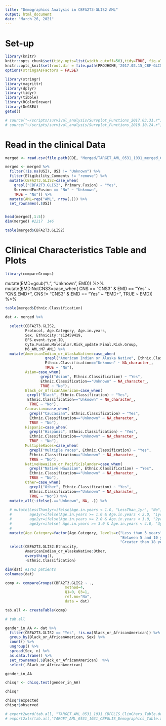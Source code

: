 ```yaml
---
title: "Demographics Analysis in CBFA2T3-GLIS2 AML"
output: html_document
date: "March 26, 2021"
---
```


# Set-up

```r
library(knitr)
knitr::opts_chunk$set(tidy.opts=list(width.cutoff=50),tidy=TRUE, fig.align='center', message = FALSE, fig.width = 10, fig.height = 10)
knitr::opts_knit$set(root.dir = file.path(PROJHOME,'2017.02.15_CBF-GLIS_DEG/'))
options(stringsAsFactors = FALSE)
```


```r
library(stringr)
library(magrittr)
library(dplyr)
library(tidyr)
library(tibble)
library(RColorBrewer)
library(DeGSEA)
getwd()
```


```r
# source("~/scripts/survival_analysis/Survplot_Functions_2017.03.31.r")
# source("~/scripts/survival_analysis/Survplot_Functions_2018.10.24.r")
```

# Read in the clinical Data 

```r
merged <- read.csv(file.path(CDE, "Merged/TARGET_AML_0531_1031_merged_CDEs_03.17.21.csv"))

merged <- merged %>% 
  filter(!is.na(USI), USI != "Unknown") %>%
  filter(Eligibility_Comments != "remove") %>% 
  mutate(CBFA2T3.GLIS2=case_when(
    grepl("CBFA2T3.GLIS2", Primary.Fusion) ~ "Yes", 
    ScreenedForFusion == "No" ~ "Unknown",
    TRUE ~ "No")) %>%
  mutate(AML=rep("AML", nrow(.))) %>% 
  set_rownames(.$USI)


head(merged[,1:5])
dim(merged) #2217  146
```

```r
table(merged$CBFA2T3.GLIS2)
```



# Clinical Characteristics Table and Plots

```r
library(compareGroups)
```

  mutate(EMD=gsub("\\.", "Unknown", EMD)) %>%
  mutate(EMD.NotCNS3=case_when(
    CNS == "CNS3" & EMD == "Yes" ~ "CNS.EMD+", 
    CNS != "CNS3" & EMD == "Yes" ~ "EMD+", 
    TRUE ~ EMD)) %>%
    
```r
table(merged$Ethnic.Classification)
```

```r
dat <- merged %>%
  
  select(CBFA2T3.GLIS2, 
         Protocol, Age.Category, Age.in.years,
         Sex, Ethnicity:rs12459419, 
         EFS.event.type.ID, 
         Cyto.Fusion.Molecular.Risk_update:Final.Risk.Group,
         M6_AML:M7_AML) %>%
  mutate(AmericanIndian_or_AlaskaNative=case_when(
                  grepl("American Indian or Alaska Native", Ethnic.Classification) ~ "Yes", 
                  Ethnic.Classification=="Unknown" ~ NA_character_,
                  TRUE ~ "No"),
         Asian=case_when(
                grepl("Asian", Ethnic.Classification) ~ "Yes", 
                Ethnic.Classification=="Unknown" ~ NA_character_,
                TRUE ~ "No"),
         Black_or_AfricanAmerican=case_when(
          grepl("Black", Ethnic.Classification) ~ "Yes", 
          Ethnic.Classification=="Unknown" ~ NA_character_,
           TRUE ~ "No"),
         Caucasian=case_when(
           grepl("Caucasian", Ethnic.Classification) ~ "Yes", 
           Ethnic.Classification=="Unknown" ~ NA_character_,
           TRUE ~ "No"),
         Hispanic=case_when(
           grepl("Hispanic", Ethnic.Classification) ~ "Yes", 
           Ethnic.Classification=="Unknown" ~ NA_character_,
           TRUE ~ "No"),
         MultipleRaces=case_when(
           grepl("Multiple races", Ethnic.Classification) ~ "Yes", 
           Ethnic.Classification=="Unknown" ~ NA_character_,
           TRUE ~ "No"),
         NativeHawaiian_or_PacificIslander=case_when(
           grepl("Native Hawaiian", Ethnic.Classification) ~ "Yes", 
           Ethnic.Classification=="Unknown" ~ NA_character_,
           TRUE ~ "No"), 
         Other=case_when(
           grepl("Other", Ethnic.Classification) ~ "Yes", 
           Ethnic.Classification=="Unknown" ~ NA_character_,
           TRUE ~ "No")) %>% 
  mutate_all(~ifelse(.=="Unknown", NA, .)) %>%
  
  # mutate(LessThan1yr=ifelse(Age.in.years < 1.0, "LessThan_1yr", "No"), 
  #        age1yr=ifelse(Age.in.years >= 1.0 & Age.in.years < 2.0, "1yr_olds", "No"), 
  #        age2yr=ifelse(Age.in.years >= 2.0 & Age.in.years < 3.0, "2yr_olds", "No"),
  #        age3yr=ifelse( Age.in.years >= 3.0 & Age.in.years < 4.0, "3yr_olds", "No")) %>%
  # 
  mutate(Age.Category=factor(Age.Category, levels=c("Less than 3 years","Between 3 and 5 years",
                                                    "Between 5 and 10 years","Between 10 and 18 years",
                                                    "Greater than 18 years"))) %>% 
  select(CBFA2T3.GLIS2:Ethnicity,
         AmericanIndian_or_AlaskaNative:Other, 
         everything(),
         -Ethnic.Classification)

dim(dat) #1761 patients
colnames(dat)
```

```r
comp <- compareGroups(CBFA2T3.GLIS2 ~ ., 
                           method=4, 
                           Q1=0, Q3=1, 
                           ref.no="No",
                           data = dat)
```


```r
tab.all <- createTable(comp)

# tab.all
```

```r
gender_in_AA <- dat %>% 
  filter(CBFA2T3.GLIS2 == "Yes", !is.na(Black_or_AfricanAmerican)) %>% 
  group_by(Black_or_AfricanAmerican, Sex) %>% 
  count() %>% 
  ungroup() %>% 
  spread(Sex, n) %>% 
  as.data.frame() %>% 
  set_rownames(.$Black_or_AfricanAmerican)  %>% 
  select(-Black_or_AfricanAmerican)

gender_in_AA

chisqr <- chisq.test(gender_in_AA)

chisqr

chisqr$expected
chisqr$observed
```


```r
# export2word(tab.all, "TARGET_AML_0531_1031_CBFGLIS_ClinChars_Table.docx")
# export2xls(tab.all,"TARGET_AML_0531_1031_CBFGLIS_Demographics_Table.xlsx")
```



